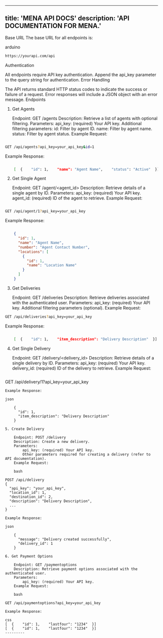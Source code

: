 ---
title: 'MENA API DOCS'
description: 'API DOCUMENTATION FOR MENA.'
-----
Base URL
</Info>
The base URL for all endpoints is:

arduino
<CodeGroup>

```bash python
https://yourapi.com/api
```
</Info>
Authentication

All endpoints require API key authentication. Append the api_key parameter to the query string for authentication.
Error Handling

The API returns standard HTTP status codes to indicate the success or failure of a request. Error responses will include a JSON object with an error message.
Endpoints
1. Get Agents

    Endpoint: GET /agents
    Description: Retrieve a list of agents with optional filtering.
    Parameters:
        api_key: (required) Your API key.
        Additional filtering parameters:
            id: Filter by agent ID.
            name: Filter by agent name.
            status: Filter by agent status.
    Example Request:

```bash

GET /api/agents?api_key=your_api_key&id=1
```
Example Response:

```bash

    [  {    "id": 1,    "name": "Agent Name",    "status": "Active"  }]
```
2. Get Single Agent

    Endpoint: GET /agent/<agent_id>
    Description: Retrieve details of a single agent by ID.
    Parameters:
        api_key: (required) Your API key.
        agent_id: (required) ID of the agent to retrieve.
    Example Request:

```bash

GET /api/agent/1?api_key=your_api_key
```
Example Response:

```json

    {
      "id": 1,
      "name": "Agent Name",
      "number": "Agent Contact Number",
      "locations": [
        {
          "id": 1,
          "name": "Location Name"
        }
      ]
    }
```
3. Get Deliveries

    Endpoint: GET /deliveries
    Description: Retrieve deliveries associated with the authenticated user.
    Parameters:
        api_key: (required) Your API key.
        Additional filtering parameters (optional).
    Example Request:

```bash
GET /api/deliveries?api_key=your_api_key
```
Example Response:

```bash

    [  {    "id": 1,    "item_description": "Delivery Description"  }]
```
4. Get Single Delivery

    Endpoint: GET /delivery/<delivery_id>
    Description: Retrieve details of a single delivery by ID.
    Parameters:
        api_key: (required) Your API key.
        delivery_id: (required) ID of the delivery to retrieve.
    Example Request:

    ```bash
GET /api/delivery/1?api_key=your_api_key
```
Example Response:

json

    {
      "id": 1,
      "item_description": "Delivery Description"
    }

5. Create Delivery

    Endpoint: POST /delivery
    Description: Create a new delivery.
    Parameters:
        api_key: (required) Your API key.
        Other parameters required for creating a delivery (refer to API documentation).
    Example Request:

    bash

POST /api/delivery
{
  "api_key": "your_api_key",
  "location_id": 1,
  "destination_id": 2,
  "description": "Delivery Description",
  ...
}

Example Response:

json

    {
      "message": "Delivery created successfully",
      "delivery_id": 1
    }

6. Get Payment Options

    Endpoint: GET /paymentoptions
    Description: Retrieve payment options associated with the authenticated user.
    Parameters:
        api_key: (required) Your API key.
    Example Request:

    bash

GET /api/paymentoptions?api_key=your_api_key

Example Response:

css
[  {    "id": 1,    "lastfour": "1234"  }]
[  {    "id": 1,    "lastfour": "1234"  }]
---------
